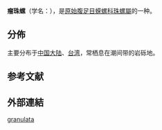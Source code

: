 {{Speciesbox 
 | taxon = Lunella granulata
 | authority = (Gmelin, 1791)
 | synonyms_ref ={{r|WoRMS_413415}}
 | synonyms =
* [[粒花冠小月螺|粒花冠小月螺]] ''Lunella coronata granulata''{{r|afcd}}
}}

'''瘤珠螺'''（学名：{{lang|la|''Lunella granulata''}}），是[[原始腹足目|原始腹足目]][[蝾螺科|蝾螺科]][[珠螺屬|珠螺屬]]的一种{{r|shell_166}}。

==分佈==
主要分布于[[中国大陆|中国大陆]]、[[台湾|台湾]]{{r |shell_166}}，常栖息在潮间带的岩砾地{{r |shell_166}}。

==参考文献==
{{reflist|refs=
<ref name="afcd">{{cite web |url=https://www.afcd.gov.hk/tc_chi/conservation/hkbiodiversity/speciesgroup/speciesgroup_mangrove.html#molluscs |title=香港紅樹林的動物 |publisher=[[香港特別行政區|香港特別行政區]][[漁農自然護理署|漁農自然護理署]] |language=zh-hant |date=2014-07-11 |accessdate=2015-02-18 |archive-date=2015-04-02 |archive-url=https://web.archive.org/web/20150402151228/https://www.afcd.gov.hk/tc_chi/conservation/hkbiodiversity/speciesgroup/speciesgroup_mangrove.html#molluscs |dead-url=no }}</ref>
<ref name="shell_166">{{cite web
 |url=http://shell.sinica.edu.tw/chinese/shellbase_detail.php?science_no=166
 |title=国际贝库：瘤珠螺
 |publisher=台湾贝类资料库
 |accessdate=2009-08-11
 |archive-date=2015-02-07
 |archive-url=https://web.archive.org/web/20150207160213/http://shell.sinica.edu.tw/chinese/shellbase_detail.php?science_no=166
 |dead-url=no
 }}</ref>
<ref name="WoRMS_413415">{{WoRMS |id=413415 |title=''Lunella granulata'' (Gmelin, 1791) |date=2013-09-07 |access-date=2018-02-28 }}</ref>
}}

==外部連結==
{{Taxonbar}}
[[Category:珠螺屬|granulata]]